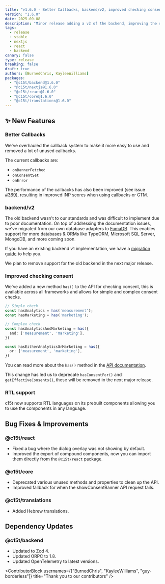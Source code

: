```yaml
---
title: "v1.6.0 - Better Callbacks, backend/v2, improved checking consent and more!"
version: "1.6.0"
date: 2025-09-08
description: "Minor release adding a v2 of the backend, improving the self-hostable experience, improved checking consent and more!"
tags:
  - release
  - stable
  - nextjs
  - react
  - backend
canary: false
type: release
breaking: false
draft: true
authors: [BurnedChris, KayleeWilliams]
packages:
  - "@c15t/backend@1.6.0"
  - "@c15t/nextjs@1.6.0"
  - "@c15t/react@1.6.0"
  - "@c15t/core@1.6.0"
  - "@c15t/translations@1.6.0"
---
```


## ✨ New Features

### Better Callbacks

We've overhauled the callback system to make it more easy to use and removed a lot of unused callbacks. 

The current callbacks are:

- `onBannerFetched`
- `onConsentSet`
- `onError`

The performance of the callbacks has also been improved (see issue [#369](https://github.com/c15t/c15t/issues/369)), resulting in improved INP scores when using callbacks or GTM.

### backend/v2

The old backend wasn't to our standards and was difficult to implement due to poor documentation. 
On top of addressing the documentation issues, we've migrated from our own database adapters to [FumaDB](https://github.com/fuma-nama/fumadb).
This enables support for more databases & ORMs like TypeORM, Microsoft SQL Server, MongoDB, and more coming soon.

If you have an existing backend v1 implementation, we have a [migration guide](/docs/self-host/migrate-from-v1) to help you.

We plan to remove support for the old backend in the next major release.

### Improved checking consent

We've added a new method `has()` to the API for checking consent, this is available across all frameworks and allows for simple and complex consent checks. 

```ts
// Simple check
const hasAnalytics = has('measurement');
const hasMarketing = has('marketing');

// Complex check
const hasAnalyticsAndMarketing = has({
  and: ['measurement', 'marketing'],
})

const hasEitherAnalyticsOrMarketing = has({
  or: ['measurement', 'marketing'],
})
```

You can read more about the `has()` method in the [API documentation](/docs/frameworks/javascript/store/checking-consent).

This change has led us to deprecate `hasConsentFor()` and `getEffectiveConsents()`, these will be removed in the next major release.

### RTL support

c15t now supports RTL languages on its prebuilt components allowing you to use the components in any language.

## Bug Fixes & Improvements

### @c15t/react

- Fixed a bug where the dialog overlay was not showing by default.
- Improved the export of compound components, now you can import them directly from the `@c15t/react` package.

### @c15t/core

- Deprecated various unused methods and properties to clean up the API.
- Improved fallback for when the showConsentBanner API request fails.

### @c15t/translations

- Added Hebrew translations.

## Dependency Updates

### @c15t/backend

- Updated to Zod 4.
- Updated ORPC to 1.8.
- Updated OpenTelemetry to latest versions.

<ContributorBlock usernames={["BurnedChris", "KayleeWilliams", "guy-borderless"]} title="Thank you to our contributors" />


